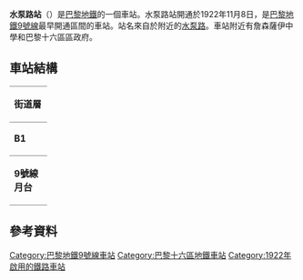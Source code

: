 {{unreferenced|time=2016-02-28T11:13:19+00:00}}
{{Infobox station
| name                = 水泵路站
| symbol_location     = paris
| symbol              = m
| symbol2             = 
| type                = [[巴黎地鐵|巴黎地鐵]]車站
| image               = [[File:Ruedelapompe.JPG|275px]]
| alt                 = 
| caption             = 
| other_name          = 
| address             = [[巴黎十六區|巴黎十六區]]
| borough             = [[法蘭西島|法蘭西島]]
| country             = 法國
| iso_region          = FR_scale:2000
| coordinates_display = title
| coordinates_format  = dms
| latd  = 48.863912| latm  = | lats  = | latNS  = 
| longd = 2.279052| longm = | longs = | longEW = 
| coordinates         = 
| owned               = [[RATP|RATP]]
| operator            = [[RATP|RATP]]
| line                = 
| disabled            = 
| zone                = 1
| opened              = {{Start-date|1922年11月8日}}
| closed              = <!-- {{End date|YYYY|MM|DD|df=y}} -->
| services            = 
| map_type            = France Paris
}}
'''水泵路站'''（{{lang-fr|Rue de la Pompe}}）是[[巴黎地鐵|巴黎地鐵]]的一個車站。水泵路站開通於1922年11月8日，是[[巴黎地鐵9號線|巴黎地鐵9號線]]最早開通區間的車站。站名來自於附近的[[水泵路|水泵路]]。車站附近有詹森薩伊中學和巴黎十六區區政府。
== 車站結構 ==
{| border=0 cellspacing=0 cellpadding=3
|style="border-bottom:solid 1px gray;border-top:solid 1px gray;" width=50 valign=top|'''街道層'''
|-
|style="border-bottom:solid 1px gray;border-top:solid 1px gray;" width=50 valign=top|'''B1'''
|style="border-top:solid 1px gray;border-bottom:solid 1px gray;" width=100 valign=top|夾層
|-
|style="border-bottom:solid 1px gray;" width=50 rowspan=10 valign=top|'''9號線月台'''
|style="border-top:solid 1px gray;border-right:solid 2px black;border-left:solid 2px black;border-bottom:solid 2px black;" colspan=2|<center><small>[[側式月台|側式月台]]，右側開門</small>
|-
|style="border-bottom:solid 1px gray;" width=100|西行
|style="border-bottom:solid 1px gray;" width=390|{{arrow|L}} [[File:Metro-M.svg|16x16px]][[File:Paris_Metro_9.svg|16x16px]]往[[塞夫爾橋站|塞夫爾橋]]<small>（[[犬舍站|犬舍]]）</small>
|-
|東行
|{{arrow|R}} [[File:Metro-M.svg|16x16px]][[File:Paris_Metro_9.svg|16x16px]]往[[蒙特勒伊鎮站|蒙特勒伊鎮]]<small>（[[托卡德羅站|托卡德羅]]）</small>
|-
|style="border-top:solid 2px black;border-right:solid 2px black;border-left:solid 2px black;border-bottom:solid 1px gray;" colspan=2|<center><small>[[側式月台|側式月台]]，右側開門</small>
|}
==參考資料==
{{Reflist}}
{{巴黎地鐵9號線}}
{{DEFAULTSORT:Rue de la Pompe}}
[[Category:巴黎地鐵9號線車站|Category:巴黎地鐵9號線車站]]
[[Category:巴黎十六區地鐵車站|Category:巴黎十六區地鐵車站]]
[[Category:1922年啟用的鐵路車站|Category:1922年啟用的鐵路車站]]